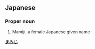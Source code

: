 ==Japanese==
{{ja-kanjitab|真|実|路}}

===Proper noun===
{{ja-pos|proper|まみじ}}
# Mamiji, a female Japanese given name

[[Category:Japanese female given names|まみじ]]